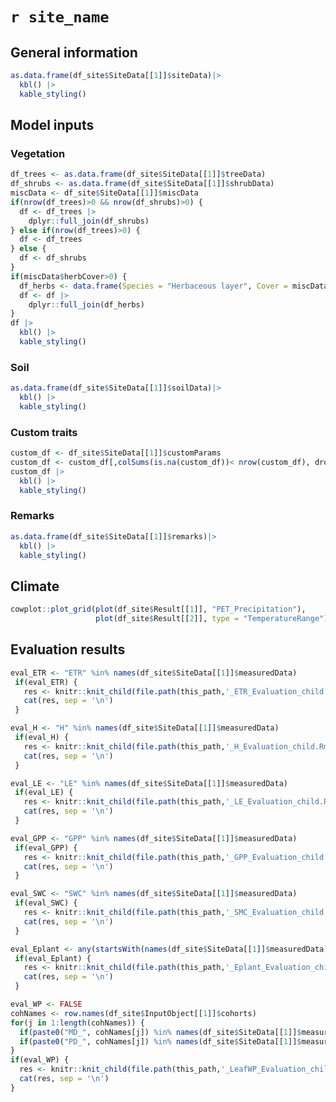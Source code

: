 # `r site_name`


## General information

```r
as.data.frame(df_site$SiteData[[1]]$siteData)|> 
  kbl() |>
  kable_styling()
```

## Model inputs
### Vegetation 

```r
df_trees <- as.data.frame(df_site$SiteData[[1]]$treeData)
df_shrubs <- as.data.frame(df_site$SiteData[[1]]$shrubData)
miscData <- df_site$SiteData[[1]]$miscData
if(nrow(df_trees)>0 && nrow(df_shrubs)>0) {
  df <- df_trees |>
    dplyr::full_join(df_shrubs)
} else if(nrow(df_trees)>0) {
  df <- df_trees
} else {
  df <- df_shrubs
}
if(miscData$herbCover>0) {
  df_herbs <- data.frame(Species = "Herbaceous layer", Cover = miscData$herbCover, Height = miscData$herbHeight)
  df <- df |>
    dplyr::full_join(df_herbs)
}
df |> 
  kbl() |>
  kable_styling()
```


### Soil

```r
as.data.frame(df_site$SiteData[[1]]$soilData)|> 
  kbl() |>
  kable_styling()
```

### Custom traits

```r
custom_df <- df_site$SiteData[[1]]$customParams
custom_df <- custom_df[,colSums(is.na(custom_df))< nrow(custom_df), drop = FALSE]
custom_df |> 
  kbl() |>
  kable_styling()
```

### Remarks

```r
as.data.frame(df_site$SiteData[[1]]$remarks)|> 
  kbl() |>
  kable_styling()
```

## Climate
```r
cowplot::plot_grid(plot(df_site$Result[[1]], "PET_Precipitation"),
                   plot(df_site$Result[[2]], type = "TemperatureRange"), nrow=2)
```

## Evaluation results

<!-- Stand-level evapotranspiration -->
```r
eval_ETR <- "ETR" %in% names(df_site$SiteData[[1]]$measuredData)
 if(eval_ETR) {
   res <- knitr::knit_child(file.path(this_path,'_ETR_Evaluation_child.Rmd'), quiet = TRUE)
   cat(res, sep = '\n')
 }
```

<!-- Stand-level sensible heat turbulent flux -->
```r
eval_H <- "H" %in% names(df_site$SiteData[[1]]$measuredData)
 if(eval_H) {
   res <- knitr::knit_child(file.path(this_path,'_H_Evaluation_child.Rmd'), quiet = TRUE)
   cat(res, sep = '\n')
 }
```

<!-- Stand-level latent heat turbulent flux -->
```r
eval_LE <- "LE" %in% names(df_site$SiteData[[1]]$measuredData)
 if(eval_LE) {
   res <- knitr::knit_child(file.path(this_path,'_LE_Evaluation_child.Rmd'), quiet = TRUE)
   cat(res, sep = '\n')
 }
```


<!-- Stand-level GPP -->
```r
eval_GPP <- "GPP" %in% names(df_site$SiteData[[1]]$measuredData)
 if(eval_GPP) {
   res <- knitr::knit_child(file.path(this_path,'_GPP_Evaluation_child.Rmd'), quiet = TRUE)
   cat(res, sep = '\n')
 }
```

<!-- Soil moisture content -->
```r
eval_SWC <- "SWC" %in% names(df_site$SiteData[[1]]$measuredData)
 if(eval_SWC) {
   res <- knitr::knit_child(file.path(this_path,'_SMC_Evaluation_child.Rmd'), quiet = TRUE)
   cat(res, sep = '\n')
 }
```

<!-- Plant transpiration -->
```r
eval_Eplant <- any(startsWith(names(df_site$SiteData[[1]]$measuredData),"E_"))
 if(eval_Eplant) {
   res <- knitr::knit_child(file.path(this_path,'_Eplant_Evaluation_child.Rmd'), quiet = TRUE)
   cat(res, sep = '\n')
 }
```

<!-- Leaf water potential -->
```r
eval_WP <- FALSE
cohNames <- row.names(df_site$InputObject[[1]]$cohorts)
for(j in 1:length(cohNames)) {
  if(paste0("MD_", cohNames[j]) %in% names(df_site$SiteData[[1]]$measuredData)) eval_WP <- TRUE
  if(paste0("PD_", cohNames[j]) %in% names(df_site$SiteData[[1]]$measuredData)) eval_WP <- TRUE
}
if(eval_WP) {
  res <- knitr::knit_child(file.path(this_path,'_LeafWP_Evaluation_child.Rmd'), quiet = TRUE)
  cat(res, sep = '\n')
}
```

